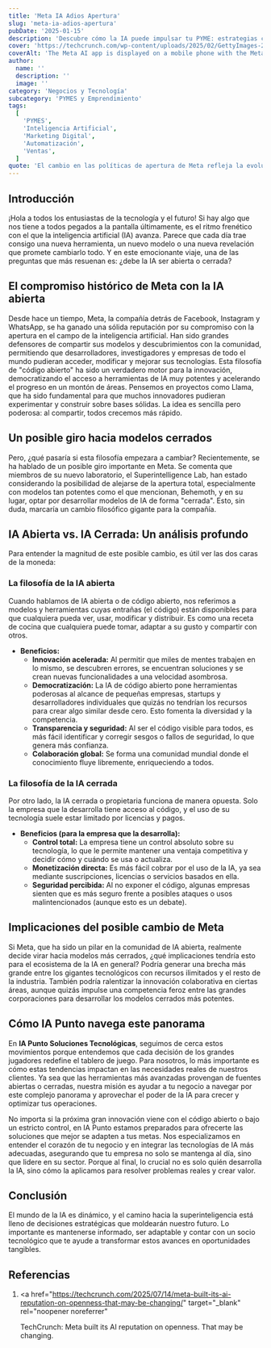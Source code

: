 ```yaml
---
title: 'Meta IA Adios Apertura'
slug: 'meta-ia-adios-apertura'
pubDate: '2025-01-15'
description: 'Descubre cómo la IA puede impulsar tu PYME: estrategias concretas de marketing, automatización y datos para aumentar ventas.'
cover: 'https://techcrunch.com/wp-content/uploads/2025/02/GettyImages-2195497483.jpg?w=1024'
coverAlt: 'The Meta AI app is displayed on a mobile phone with the Meta AI logo visible on a tablet in this photo illustration'
author:
  name: ''
  description: ''
  image: ''
category: 'Negocios y Tecnología'
subcategory: 'PYMES y Emprendimiento'
tags:
  [
    'PYMES',
    'Inteligencia Artificial',
    'Marketing Digital',
    'Automatización',
    'Ventas',
  ]
quote: 'El cambio en las políticas de apertura de Meta refleja la evolución de la IA. — Sergio Rondón'
---
```

<h2 id="introduccion">Introducción</h2>

¡Hola a todos los entusiastas de la tecnología y el futuro! Si hay algo que nos tiene a todos pegados a la pantalla últimamente, es el ritmo frenético con el que la inteligencia artificial (IA) avanza. Parece que cada día trae consigo una nueva herramienta, un nuevo modelo o una nueva revelación que promete cambiarlo todo. Y en este emocionante viaje, una de las preguntas que más resuenan es: ¿debe la IA ser abierta o cerrada?

<h2 id="el-compromiso-historico-de-meta-con-la-ia-abierta">
  El compromiso histórico de Meta con la IA abierta
</h2>

Desde hace un tiempo, Meta, la compañía detrás de Facebook, Instagram y WhatsApp, se ha ganado una sólida reputación por su compromiso con la apertura en el campo de la inteligencia artificial. Han sido grandes defensores de compartir sus modelos y descubrimientos con la comunidad, permitiendo que desarrolladores, investigadores y empresas de todo el mundo pudieran acceder, modificar y mejorar sus tecnologías. Esta filosofía de "código abierto" ha sido un verdadero motor para la innovación, democratizando el acceso a herramientas de IA muy potentes y acelerando el progreso en un montón de áreas. Pensemos en proyectos como Llama, que ha sido fundamental para que muchos innovadores pudieran experimentar y construir sobre bases sólidas. La idea es sencilla pero poderosa: al compartir, todos crecemos más rápido.

<h2 id="un-posible-giro-hacia-modelos-cerrados">
  Un posible giro hacia modelos cerrados
</h2>

Pero, ¿qué pasaría si esta filosofía empezara a cambiar? Recientemente, se ha hablado de un posible giro importante en Meta. Se comenta que miembros de su nuevo laboratorio, el Superintelligence Lab, han estado considerando la posibilidad de alejarse de la apertura total, especialmente con modelos tan potentes como el que mencionan, Behemoth, y en su lugar, optar por desarrollar modelos de IA de forma "cerrada". Esto, sin duda, marcaría un cambio filosófico gigante para la compañía.

<h2 id="ia-abierta-vs-ia-cerrada-un-analisis-profundo">
  IA Abierta vs. IA Cerrada: Un análisis profundo
</h2>

Para entender la magnitud de este posible cambio, es útil ver las dos caras de la moneda:

<h3 id="la-filosofia-de-la-ia-abierta">La filosofía de la IA abierta</h3>

Cuando hablamos de IA abierta o de código abierto, nos referimos a modelos y herramientas cuyas entrañas (el código) están disponibles para que cualquiera pueda ver, usar, modificar y distribuir. Es como una receta de cocina que cualquiera puede tomar, adaptar a su gusto y compartir con otros.

- **Beneficios:**
  - **Innovación acelerada:** Al permitir que miles de mentes trabajen en lo mismo, se descubren errores, se encuentran soluciones y se crean nuevas funcionalidades a una velocidad asombrosa.
  - **Democratización:** La IA de código abierto pone herramientas poderosas al alcance de pequeñas empresas, startups y desarrolladores individuales que quizás no tendrían los recursos para crear algo similar desde cero. Esto fomenta la diversidad y la competencia.
  - **Transparencia y seguridad:** Al ser el código visible para todos, es más fácil identificar y corregir sesgos o fallos de seguridad, lo que genera más confianza.
  - **Colaboración global:** Se forma una comunidad mundial donde el conocimiento fluye libremente, enriqueciendo a todos.

<h3 id="la-filosofia-de-la-ia-cerrada">La filosofía de la IA cerrada</h3>

Por otro lado, la IA cerrada o propietaria funciona de manera opuesta. Solo la empresa que la desarrolla tiene acceso al código, y el uso de su tecnología suele estar limitado por licencias y pagos.

- **Beneficios (para la empresa que la desarrolla):**
  - **Control total:** La empresa tiene un control absoluto sobre su tecnología, lo que le permite mantener una ventaja competitiva y decidir cómo y cuándo se usa o actualiza.
  - **Monetización directa:** Es más fácil cobrar por el uso de la IA, ya sea mediante suscripciones, licencias o servicios basados en ella.
  - **Seguridad percibida:** Al no exponer el código, algunas empresas sienten que es más seguro frente a posibles ataques o usos malintencionados (aunque esto es un debate).

<h2 id="implicaciones-del-posible-cambio-de-meta">
  Implicaciones del posible cambio de Meta
</h2>

Si Meta, que ha sido un pilar en la comunidad de IA abierta, realmente decide virar hacia modelos más cerrados, ¿qué implicaciones tendría esto para el ecosistema de la IA en general? Podría generar una brecha más grande entre los gigantes tecnológicos con recursos ilimitados y el resto de la industria. También podría ralentizar la innovación colaborativa en ciertas áreas, aunque quizás impulse una competencia feroz entre las grandes corporaciones para desarrollar los modelos cerrados más potentes.

<h2 id="como-ia-punto-navega-este-panorama">
  Cómo IA Punto navega este panorama
</h2>

En **IA Punto Soluciones Tecnológicas**, seguimos de cerca estos movimientos porque entendemos que cada decisión de los grandes jugadores redefine el tablero de juego. Para nosotros, lo más importante es cómo estas tendencias impactan en las necesidades reales de nuestros clientes. Ya sea que las herramientas más avanzadas provengan de fuentes abiertas o cerradas, nuestra misión es ayudar a tu negocio a navegar por este complejo panorama y aprovechar el poder de la IA para crecer y optimizar tus operaciones.

No importa si la próxima gran innovación viene con el código abierto o bajo un estricto control, en IA Punto estamos preparados para ofrecerte las soluciones que mejor se adapten a tus metas. Nos especializamos en entender el corazón de tu negocio y en integrar las tecnologías de IA más adecuadas, asegurando que tu empresa no solo se mantenga al día, sino que lidere en su sector. Porque al final, lo crucial no es solo quién desarrolla la IA, sino cómo la aplicamos para resolver problemas reales y crear valor.

<h2 id="conclusion">Conclusión</h2>

El mundo de la IA es dinámico, y el camino hacia la superinteligencia está lleno de decisiones estratégicas que moldearán nuestro futuro. Lo importante es mantenerse informado, ser adaptable y contar con un socio tecnológico que te ayude a transformar estos avances en oportunidades tangibles.

<h2 id="referencias">Referencias</h2>

1. <a
     href="https://techcrunch.com/2025/07/14/meta-built-its-ai-reputation-on-openness-that-may-be-changing/"
     target="_blank"
     rel="noopener noreferrer"
   >
     TechCrunch: Meta built its AI reputation on openness. That may be changing.
   </a>
